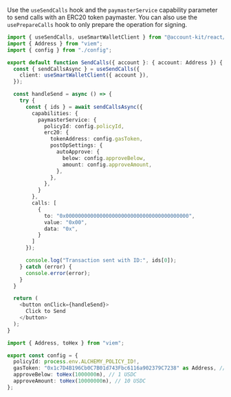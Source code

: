 Use the `useSendCalls` hook and the `paymasterService` capability parameter to send calls with
an ERC20 token paymaster. You can also use the `usePrepareCalls` hook to only prepare the operation for signing.

<CodeBlocks>

```ts twoslash title="sendCalls.tsx" focus={6-8,12-26}
import { useSendCalls, useSmartWalletClient } from "@account-kit/react/experimental";
import { Address } from "viem";
import { config } from "./config";

export default function SendCalls({ account }: { account: Address }) {
  const { sendCallsAsync } = useSendCalls({
    client: useSmartWalletClient({ account }),
  });

  const handleSend = async () => {
    try {
      const { ids } = await sendCallsAsync({
        capabilities: {
          paymasterService: {
            policyId: config.policyId,
            erc20: {
              tokenAddress: config.gasToken,
              postOpSettings: {
                autoApprove: {
                  below: config.approveBelow,
                  amount: config.approveAmount,
                },
              },
            },
          }
        },
        calls: [
          {
            to: "0x0000000000000000000000000000000000000000",
            value: "0x00",
            data: "0x",
          }
        ]
      });

      console.log("Transaction sent with ID:", ids[0]);
    } catch (error) {
      console.error(error);
    }
  }

  return (
    <button onClick={handleSend}>
      Click to Send
    </button>
  );
}
```

```ts twoslash title="config.ts"
import { Address, toHex } from "viem";

export const config = {
  policyId: process.env.ALCHEMY_POLICY_ID!,
  gasToken: "0x1c7D4B196Cb0C7B01d743Fbc6116a902379C7238" as Address, // USDC on Sepolia
  approveBelow: toHex(1000000n), // 1 USDC
  approveAmount: toHex(10000000n), // 10 USDC
};
```

</CodeBlocks>
